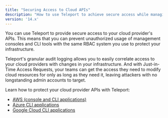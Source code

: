 ```yaml
---
title: "Securing Access to Cloud APIs"
description: "How to use Teleport to achieve secure access while managing your cloud-based infrastructure."
version: '14.x'
---
```


You can use Teleport to provide secure access to your cloud provider's APIs.
This means that you can prevent unauthorized usage of management consoles and
CLI tools with the same RBAC system you use to protect your infrastructure.

Teleport's granular audit logging allows you to easily correlate access to
your cloud providers with changes in your infrastructure. And with Just-in-Time
Access Requests, your teams can get the access they need to modify cloud
resources for only as long as they need it, leaving attackers with no
longstanding admin accounts to target.

Learn how to protect your cloud provider APIs with Teleport:

- [AWS (console and CLI applications)](/docs/ver/14.x/application-access/cloud-apis/aws-console)
- [Azure CLI applications](/docs/ver/14.x/application-access/cloud-apis/azure)
- [Google Cloud CLI applications](/docs/ver/14.x/application-access/cloud-apis/google-cloud)
